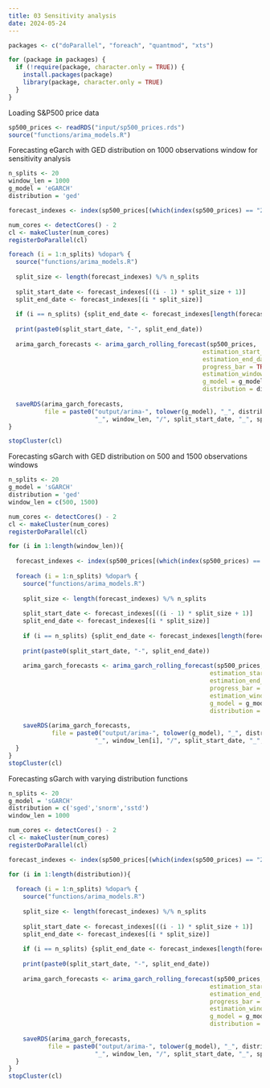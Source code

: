 ```yaml
---
title: 03 Sensitivity analysis
date: 2024-05-24
---
```


```r
packages <- c("doParallel", "foreach", "quantmod", "xts")

for (package in packages) {
  if (!require(package, character.only = TRUE)) {
    install.packages(package)
    library(package, character.only = TRUE)
  }
}
```

Loading S&P500 price data

```r
sp500_prices <- readRDS("input/sp500_prices.rds")
source("functions/arima_models.R")
```

Forecasting eGarch with GED distribution on 1000 observations window for sensitivity analysis

```r
n_splits <- 20
window_len = 1000
g_model = 'eGARCH'
distribution = 'ged'

forecast_indexes <- index(sp500_prices[(which(index(sp500_prices) == "2002-01-02") + window_len):length(sp500_prices)]) 

num_cores <- detectCores() - 2
cl <- makeCluster(num_cores)
registerDoParallel(cl)

foreach (i = 1:n_splits) %dopar% {
  source("functions/arima_models.R")
  
  split_size <- length(forecast_indexes) %/% n_splits
  
  split_start_date <- forecast_indexes[((i - 1) * split_size + 1)]
  split_end_date <- forecast_indexes[(i * split_size)]
  
  if (i == n_splits) {split_end_date <- forecast_indexes[length(forecast_indexes)]}
    
  print(paste0(split_start_date, "-", split_end_date))
  
  arima_garch_forecasts <- arima_garch_rolling_forecast(sp500_prices,
                                                      estimation_start_date = paste0(split_start_date), 
                                                      estimation_end_date = paste0(split_end_date),
                                                      progress_bar = TRUE,
                                                      estimation_window_length = window_len,
                                                      g_model = g_model,
                                                      distribution = distribution)
  
  saveRDS(arima_garch_forecasts,
          file = paste0("output/arima-", tolower(g_model), "_", distribution,
                        "_", window_len, "/", split_start_date, "_", split_end_date ,".rds"))
}

stopCluster(cl)
```

Forecasting sGarch with GED distribution on 500 and 1500 observations windows

```r
n_splits <- 20
g_model = 'sGARCH'
distribution = 'ged'
window_len = c(500, 1500)

num_cores <- detectCores() - 2
cl <- makeCluster(num_cores)
registerDoParallel(cl)

for (i in 1:length(window_len)){
  
  forecast_indexes <- index(sp500_prices[(which(index(sp500_prices) == "2002-01-02") + window_len[i]):length(sp500_prices)]) 
  
  foreach (i = 1:n_splits) %dopar% {
    source("functions/arima_models.R")
    
    split_size <- length(forecast_indexes) %/% n_splits
    
    split_start_date <- forecast_indexes[((i - 1) * split_size + 1)]
    split_end_date <- forecast_indexes[(i * split_size)]
    
    if (i == n_splits) {split_end_date <- forecast_indexes[length(forecast_indexes)]}
      
    print(paste0(split_start_date, "-", split_end_date))
    
    arima_garch_forecasts <- arima_garch_rolling_forecast(sp500_prices,
                                                        estimation_start_date = paste0(split_start_date), 
                                                        estimation_end_date = paste0(split_end_date),
                                                        progress_bar = TRUE,
                                                        estimation_window_length = window_len[i],
                                                        g_model = g_model,
                                                        distribution = distribution)
    
    saveRDS(arima_garch_forecasts,
            file = paste0("output/arima-", tolower(g_model), "_", distribution,
                        "_", window_len[i], "/", split_start_date, "_", split_end_date ,".rds"))
  }
}
stopCluster(cl)
```

Forecasting sGarch with varying distribution functions

```r
n_splits <- 20
g_model = 'sGARCH'
distribution = c('sged','snorm','sstd')
window_len = 1000

num_cores <- detectCores() - 2
cl <- makeCluster(num_cores)
registerDoParallel(cl)

forecast_indexes <- index(sp500_prices[(which(index(sp500_prices) == "2002-01-02") + window_len):length(sp500_prices)]) 

for (i in 1:length(distribution)){
  
  foreach (i = 1:n_splits) %dopar% {
    source("functions/arima_models.R")
    
    split_size <- length(forecast_indexes) %/% n_splits
    
    split_start_date <- forecast_indexes[((i - 1) * split_size + 1)]
    split_end_date <- forecast_indexes[(i * split_size)]
    
    if (i == n_splits) {split_end_date <- forecast_indexes[length(forecast_indexes)]}
      
    print(paste0(split_start_date, "-", split_end_date))
    
    arima_garch_forecasts <- arima_garch_rolling_forecast(sp500_prices,
                                                        estimation_start_date = paste0(split_start_date), 
                                                        estimation_end_date = paste0(split_end_date),
                                                        progress_bar = TRUE,
                                                        estimation_window_length = window_len,
                                                        g_model = g_model,
                                                        distribution = distribution[i])
    
    saveRDS(arima_garch_forecasts,
           file = paste0("output/arima-", tolower(g_model), "_", distribution[i],
                        "_", window_len, "/", split_start_date, "_", split_end_date ,".rds"))
  }
}
stopCluster(cl)
```